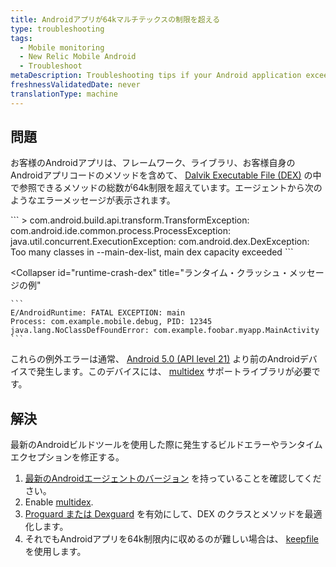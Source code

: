 ```yaml
---
title: Androidアプリが64kマルチテックスの制限を超える
type: troubleshooting
tags:
  - Mobile monitoring
  - New Relic Mobile Android
  - Troubleshoot
metaDescription: Troubleshooting tips if your Android application exceeds the 64k limit for DEX files.
freshnessValidatedDate: never
translationType: machine
---
```


## 問題

お客様のAndroidアプリは、フレームワーク、ライブラリ、お客様自身のAndroidアプリコードのメソッドを含めて、 [Dalvik Executable File (DEX)](https://developer.android.com/studio/build/multidex.html) の中で参照できるメソッドの総数が64k制限を超えています。エージェントから次のようなエラーメッセージが表示されます。

<CollapserGroup>
  <Collapser
    id="dex-build"
    title="ビルドタイムエラーのメッセージ例"
  >
    ```
    > com.android.build.api.transform.TransformException: com.android.ide.common.process.ProcessException: 
    java.util.concurrent.ExecutionException: com.android.dex.DexException: Too many classes in --main-dex-list, main dex capacity exceeded
    ```
  </Collapser>

  <Collapser
    id="runtime-crash-dex"
    title="ランタイム・クラッシュ・メッセージの例"
  >
    ```
    E/AndroidRuntime: FATAL EXCEPTION: main
    Process: com.example.mobile.debug, PID: 12345
    java.lang.NoClassDefFoundError: com.example.foobar.myapp.MainActivity
    ```
  </Collapser>
</CollapserGroup>

これらの例外エラーは通常、 [Android 5.0 (API level 21)](https://developer.android.com/about/versions/android-5.0.html) より前のAndroidデバイスで発生します。このデバイスには、 [multidex](https://developer.android.com/studio/build/multidex.html) サポートライブラリが必要です。

## 解決

最新のAndroidビルドツールを使用した際に発生するビルドエラーやランタイムエクセプションを修正する。

1. [最新のAndroidエージェントのバージョン](/docs/release-notes/mobile-release-notes/android-release-notes) を持っていることを確認してください。
2. Enable [multidex](https://developer.android.com/studio/build/multidex.html).
3. [Proguard または Dexguard](/docs/mobile-monitoring/new-relic-mobile-android/install-configure/configure-proguard-or-dexguard-android-apps) を有効にして、DEX のクラスとメソッドを最適化します。
4. それでもAndroidアプリを64k制限内に収めるのが難しい場合は、 [keepfile](https://google.github.io/android-gradle-dsl/current/com.android.build.gradle.internal.dsl.BuildType.html#com.android.build.gradle.internal.dsl.BuildType:multiDexKeepProguard) を使用します。
